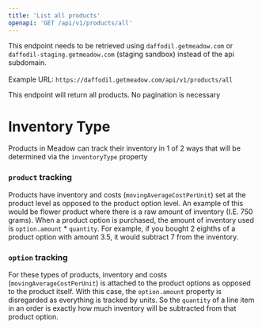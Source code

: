 ```yaml
---
title: 'List all products'
openapi: 'GET /api/v1/products/all'
---
```


<Warning>This endpoint needs to be retrieved using `daffodil.getmeadow.com` or `daffodil-staging.getmeadow.com` (staging sandbox) instead of the api subdomain.<br /><br />Example URL: `https://daffodil.getmeadow.com/api/v1/products/all`</Warning>

<Note>This endpoint will return all products. No pagination is necessary</Note>

# Inventory Type

Products in Meadow can track their inventory in 1 of 2 ways that will be determined via the `inventoryType` property

### `product` tracking

Products have inventory and costs (`movingAverageCostPerUnit`) set at the product level as opposed to the product option level. An example of this would be flower product where there is a raw amount of inventory (I.E. 750 grams). When a product option is purchased, the amount of inventory used is `option.amount` * `quantity`. For example, if you bought 2 eighths of a product option with amount 3.5, it would subtract 7 from the inventory.

### `option` tracking

For these types of products, inventory and costs (`movingAverageCostPerUnit`) is attached to the product options as opposed to the product itself. With this case, the `option.amount` property is disregarded as everything is tracked by units. So the `quantity` of a line item in an order is exactly how much inventory will be subtracted from that product option.
